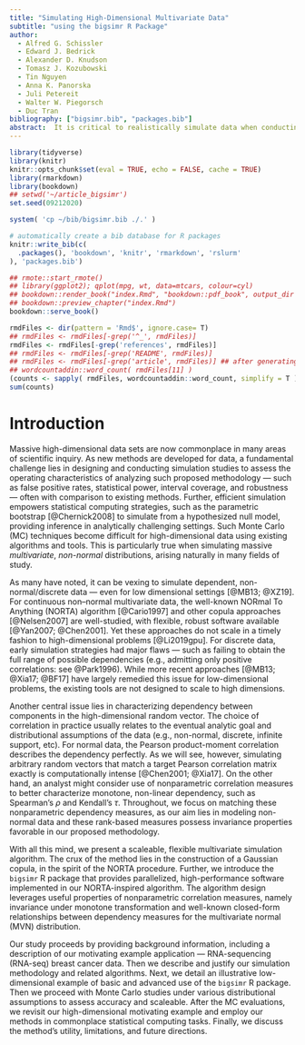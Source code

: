 ```yaml
--- 
title: "Simulating High-Dimensional Multivariate Data"
subtitle: "using the bigsimr R Package"
author:
  - Alfred G. Schissler
  - Edward J. Bedrick
  - Alexander D. Knudson
  - Tomasz J. Kozubowski
  - Tin Nguyen
  - Anna K. Panorska
  - Juli Petereit
  - Walter W. Piegorsch
  - Duc Tran
bibliography: ["bigsimr.bib", "packages.bib"]
abstract:  It is critical to realistically simulate data when conducting Monte Carlo studies and evaluating quantitative methods. But measurements are often correlated and high dimensional in this era of big data, however, such as data obtained through high-throughput biomedical experiments. Due to computational complexity and a lack of user-friendly software available to simulate these massive multivariate constructions, researchers may resort to simulation designs that posit independence or perform arbitrary data transformations. This greatly diminishes insights into the empirical operating characteristics of any proposed methodology, such as false positive rates, statistical power, interval coverage, and robustness. This article introduces the `bigsimr` R package that provides a flexible, scaleable procedure to simulate high-dimensional random vectors with given marginal characteristics and dependency measures. We describe the functions included in the package, including multi-core and graphical-processing-unit accelerated algorithms to simulate random vectors, estimate correlation, and find close positive semi-definite matrices. Finally, we demonstrate the power of `bigsimr` by applying these functions to our motivating dataset --- RNA-sequencing data obtained from breast cancer tumor samples with sample size $n=1212$ patients and dimension $d =1026$.
---
```


<!-- keywords simulation multivariate models high-dimensional data R packages -->

```r
library(tidyverse)
library(knitr)
knitr::opts_chunk$set(eval = TRUE, echo = FALSE, cache = TRUE)
library(rmarkdown)
library(bookdown)
## setwd('~/article_bigsimr')
set.seed(09212020)
```

```r
system( 'cp ~/bib/bigsimr.bib ./.' )
```

```r
# automatically create a bib database for R packages
knitr::write_bib(c(
  .packages(), 'bookdown', 'knitr', 'rmarkdown', 'rslurm'
), 'packages.bib')
```

```r
## rmote::start_rmote()
## library(ggplot2); qplot(mpg, wt, data=mtcars, colour=cyl)
## bookdown::render_book("index.Rmd", "bookdown::pdf_book", output_dir = "pdf")
## bookdown::preview_chapter("index.Rmd")
bookdown::serve_book()
```

```r
rmdFiles <- dir(pattern = 'Rmd$', ignore.case= T)
## rmdFiles <- rmdFiles[-grep('^_', rmdFiles)]
rmdFiles <- rmdFiles[-grep('references', rmdFiles)]
## rmdFiles <- rmdFiles[-grep('README', rmdFiles)]
## rmdFiles <- rmdFiles[-grep('article', rmdFiles)] ## after generating a single document
## wordcountaddin::word_count( rmdFiles[11] )
(counts <- sapply( rmdFiles, wordcountaddin::word_count, simplify = T ))
sum(counts)
```

# Introduction

Massive high-dimensional data sets are now commonplace in many areas of scientific inquiry.
As new methods are developed for data, a fundamental challenge lies in designing and conducting simulation studies to assess the operating characteristics of analyzing such proposed methodology --- such as false positive rates, statistical power, interval coverage, and robustness --- often with comparison to existing methods.
Further, efficient simulation empowers statistical computing strategies, such as the parametric bootstrap [@Chernick2008] to simulate from a hypothesized null model, providing inference in analytically challenging settings.
Such Monte Carlo (MC) techniques become difficult for high-dimensional data using existing algorithms and tools.
This is particularly true when simulating massive *multivariate*, *non-normal* distributions, arising naturally in many fields of study.

As many have noted, it can be vexing to simulate dependent, non-normal/discrete data ---  even for low dimensional settings [@MB13; @XZ19].
For continuous non--normal multivariate data, the well-known NORmal To Anything (NORTA) algorithm [@Cario1997] and other copula approaches [@Nelsen2007] are well-studied, with flexible, robust software available [@Yan2007; @Chen2001].
Yet these approaches do not scale in a timely fashion to high-dimensional problems [@Li2019gpu]. 
For discrete data, early simulation strategies had major flaws --- such as failing to obtain the full range of possible dependencies (e.g., admitting only positive correlations: see @Park1996). 
While more recent approaches [@MB13; @Xia17; @BF17] have largely remedied this issue for low-dimensional problems, the existing tools are not designed to scale to high dimensions.

Another central issue lies in characterizing dependency between components in the high-dimensional random vector.
The choice of correlation in practice usually relates to the eventual analytic goal and distributional assumptions of the data (e.g., non-normal, discrete, infinite support, etc). 
<!-- Here we propose a scheme that ignores the analytic goal --- and, instead, aims to match the empirically-derived estimated correlation data and marginal characteristics.  -->
For normal data, the Pearson product-moment correlation describes the dependency perfectly.
As we will see, however, simulating arbitrary random vectors that match a target Pearson correlation matrix exactly is computationally intense [@Chen2001; @Xia17]. 
On the other hand, an analyst might consider use of nonparametric correlation measures to better characterize monotone, non-linear dependency, such as Spearman's $\rho$ and Kendall's $\tau$.
Throughout, we focus on matching these nonparametric dependency measures, as our aim lies in modeling non-normal data and these rank-based measures possess invariance properties favorable in our proposed methodology.

With all this mind, we present a scaleable, flexible multivariate simulation algorithm. 
The crux of the method lies in the construction of a Gaussian copula, in the spirit of the NORTA procedure.
Further, we introduce the `bigsimr` R package that provides parallelized, high-performance software implemented in our NORTA-inspired algorithm.
The algorithm design leverages useful properties of nonparametric correlation measures, namely invariance under monotone transformation and well-known closed-form relationships between dependency measures for the multivariate normal (MVN) distribution. 

Our study proceeds by providing background information, including a description of our motivating example application --- RNA-sequencing (RNA-seq) breast cancer data.
Then we describe and justify our simulation methodology and related algorithms.
Next, we detail an illustrative low-dimensional example of basic and advanced use of the `bigsimr` R package.
Then we proceed with Monte Carlo studies under various distributional assumptions to assess accuracy and scaleable.
After the MC evaluations, we revisit our high-dimensional motivating example and employ our methods in commonplace statistical computing tasks.
Finally, we discuss the method's utility, limitations, and future directions.
